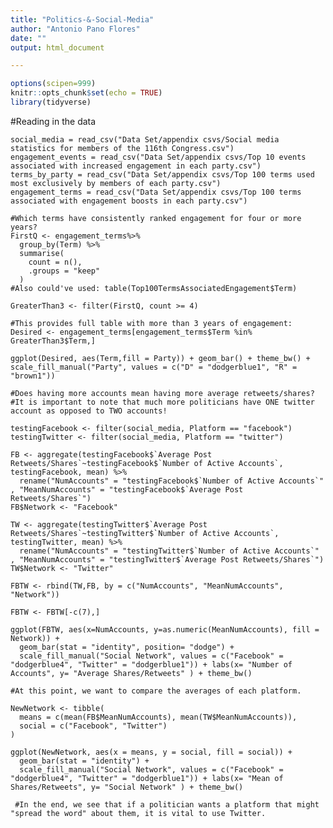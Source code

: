 ```yaml
---
title: "Politics-&-Social-Media"
author: "Antonio Pano Flores"
date: ""
output: html_document

---
```


```r
options(scipen=999)
knitr::opts_chunk$set(echo = TRUE)
library(tidyverse)
```

#Reading in the data
```
social_media = read_csv("Data Set/appendix csvs/Social media statistics for members of the 116th Congress.csv")
engagement_events = read_csv("Data Set/appendix csvs/Top 10 events associated with increased engagement in each party.csv")
terms_by_party = read_csv("Data Set/appendix csvs/Top 100 terms used most exclusively by members of each party.csv")
engagement_terms = read_csv("Data Set/appendix csvs/Top 100 terms associated with engagement boosts in each party.csv")
```

```
#Which terms have consistently ranked engagement for four or more years?
FirstQ <- engagement_terms%>%
  group_by(Term) %>%
  summarise(
    count = n(),
    .groups = "keep"
  )
#Also could've used: table(Top100TermsAssociatedEngagement$Term)

GreaterThan3 <- filter(FirstQ, count >= 4)

#This provides full table with more than 3 years of engagement:
Desired <- engagement_terms[engagement_terms$Term %in% GreaterThan3$Term,]

ggplot(Desired, aes(Term,fill = Party)) + geom_bar() + theme_bw() + scale_fill_manual("Party", values = c("D" = "dodgerblue1", "R" = "brown1"))
```


```
#Does having more accounts mean having more average retweets/shares?
#It is important to note that much more politicians have ONE twitter account as opposed to TWO accounts!

testingFacebook <- filter(social_media, Platform == "facebook")
testingTwitter <- filter(social_media, Platform == "twitter")

FB <- aggregate(testingFacebook$`Average Post Retweets/Shares`~testingFacebook$`Number of Active Accounts`, testingFacebook, mean) %>%
  rename("NumAccounts" = "testingFacebook$`Number of Active Accounts`" , "MeanNumAccounts" = "testingFacebook$`Average Post Retweets/Shares`")
FB$Network <- "Facebook"

TW <- aggregate(testingTwitter$`Average Post Retweets/Shares`~testingTwitter$`Number of Active Accounts`, testingTwitter, mean) %>%
  rename("NumAccounts" = "testingTwitter$`Number of Active Accounts`" , "MeanNumAccounts" = "testingTwitter$`Average Post Retweets/Shares`")
TW$Network <- "Twitter"

FBTW <- rbind(TW,FB, by = c("NumAccounts", "MeanNumAccounts", "Network"))

FBTW <- FBTW[-c(7),]

ggplot(FBTW, aes(x=NumAccounts, y=as.numeric(MeanNumAccounts), fill = Network)) + 
  geom_bar(stat = "identity", position= "dodge") +
  scale_fill_manual("Social Network", values = c("Facebook" = "dodgerblue4", "Twitter" = "dodgerblue1")) + labs(x= "Number of Accounts", y= "Average Shares/Retweets" ) + theme_bw()
```


```
#At this point, we want to compare the averages of each platform.

NewNetwork <- tibble(
  means = c(mean(FB$MeanNumAccounts), mean(TW$MeanNumAccounts)),
  social = c("Facebook", "Twitter")
)

ggplot(NewNetwork, aes(x = means, y = social, fill = social)) + 
  geom_bar(stat = "identity") +
  scale_fill_manual("Social Network", values = c("Facebook" = "dodgerblue4", "Twitter" = "dodgerblue1")) + labs(x= "Mean of Shares/Retweets", y= "Social Network" ) + theme_bw()
 
 #In the end, we see that if a politician wants a platform that might "spread the word" about them, it is vital to use Twitter.
```




